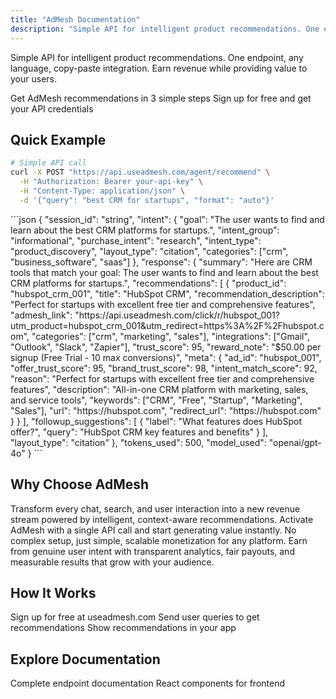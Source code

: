 ```yaml
---
title: "AdMesh Documentation"
description: "Simple API for intelligent product recommendations. One endpoint, any language, copy-paste integration."
---
```


Simple API for intelligent product recommendations. One endpoint, any language, copy-paste integration.
Earn revenue while providing value to your users.

<CardGroup cols={2}>
  <Card
    title="Quick Start Guide"
    icon="rocket"
    href="/quickstart"
  >
    Get AdMesh recommendations in 3 simple steps
  </Card>
  <Card
    title="Get API Key"
    icon="key"
    href="https://useadmesh.com"
  >
    Sign up for free and get your API credentials
  </Card>
</CardGroup>

## Quick Example

```bash
# Simple API call
curl -X POST "https://api.useadmesh.com/agent/recommend" \
  -H "Authorization: Bearer your-api-key" \
  -H "Content-Type: application/json" \
  -d '{"query": "best CRM for startups", "format": "auto"}'
```

<Accordion title="See response format">
```json
{
  "session_id": "string",
  "intent": {
    "goal": "The user wants to find and learn about the best CRM platforms for startups.",
    "intent_group": "informational",
    "purchase_intent": "research",
    "intent_type": "product_discovery",
    "layout_type": "citation",
    "categories": ["crm", "business_software", "saas"]
  },
  "response": {
    "summary": "Here are CRM tools that match your goal: The user wants to find and learn about the best CRM platforms for startups.",
    "recommendations": [
      {
        "product_id": "hubspot_crm_001",
        "title": "HubSpot CRM",
        "recommendation_description": "Perfect for startups with excellent free tier and comprehensive features",
        "admesh_link": "https://api.useadmesh.com/click/r/hubspot_001?utm_product=hubspot_crm_001&utm_redirect=https%3A%2F%2Fhubspot.com",
        "categories": ["crm", "marketing", "sales"],
        "integrations": ["Gmail", "Outlook", "Slack", "Zapier"],
        "trust_score": 95,
        "reward_note": "$50.00 per signup (Free Trial - 10 max conversions)",
        "meta": {
          "ad_id": "hubspot_001",
          "offer_trust_score": 95,
          "brand_trust_score": 98,
          "intent_match_score": 92,
          "reason": "Perfect for startups with excellent free tier and comprehensive features",
          "description": "All-in-one CRM platform with marketing, sales, and service tools",
          "keywords": ["CRM", "Free", "Startup", "Marketing", "Sales"],
          "url": "https://hubspot.com",
          "redirect_url": "https://hubspot.com"
        }
      }
    ],
    "followup_suggestions": [
      {
        "label": "What features does HubSpot offer?",
        "query": "HubSpot CRM key features and benefits"
      }
    ],
    "layout_type": "citation"
  },
  "tokens_used": 500,
  "model_used": "openai/gpt-4o"
}
```
</Accordion>

## Why Choose AdMesh

<CardGroup cols={3}>
  <Card
    title="Monetize Your AI Conversations"
    icon="brain"
  >
    Transform every chat, search, and user interaction into a new revenue stream powered by intelligent, context-aware recommendations.
  </Card>
  <Card
    title="Seamless Integration"
    icon="bolt"
  >
    Activate AdMesh with a single API call and start generating value instantly. No complex setup, just simple, scalable monetization for any platform.
  </Card>
  <Card
    title="Performance You Can Trust"
    icon="dollar-sign"
  >
    Earn from genuine user intent with transparent analytics, fair payouts, and measurable results that grow with your audience.
  </Card>
</CardGroup>

## How It Works

<Steps>
  <Step title="Get API Key">
    Sign up for free at useadmesh.com
  </Step>
  <Step title="Make API Call">
    Send user queries to get recommendations
  </Step>
  <Step title="Display Results">
    Show recommendations in your app
  </Step>
</Steps>

## Explore Documentation

<CardGroup cols={2}>
  <Card
    title="API Reference"
    icon="book"
    href="/api/recommendations"
  >
    Complete endpoint documentation
  </Card>
  <Card
    title="UI Components"
    icon="palette"
    href="/ui-sdk/installation"
  >
    React components for frontend
  </Card>
</CardGroup>
